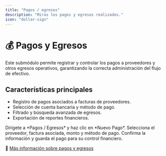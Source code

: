 ```yaml
---
title: "Pagos / egresos"
description: "Miras los pagos y egresos realizados."
icon: "dollar-sign"
---
```


# 💰 Pagos y Egresos

Este submódulo permite registrar y controlar los pagos a proveedores y otros egresos operativos, garantizando la correcta administración del flujo de efectivo.

## Características principales
- Registro de pagos asociados a facturas de proveedores.
- Selección de cuenta bancaria y método de pago.
- Filtrado y búsqueda avanzada de egresos.
- Exportación de reportes financieros.

<Steps>
  <Step title="Paso 1: Registrar un nuevo pago">
    Dirígete a *Pagos / Egresos* y haz clic en *Nuevo Pago*.
  </Step>
  <Step title="Paso 2: Completar datos">
    Selecciona el proveedor, factura asociada, monto y método de pago.
  </Step>
  <Step title="Paso 3: Guardar">
    Confirma la información y guarda el pago para su control financiero.
  </Step>
</Steps>

🔗 [Más información sobre pagos y egresos](https://ayuda.gestoru.com/ayuda/compras/pagos-egresos)
